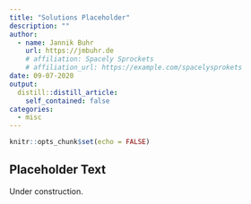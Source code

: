```yaml
---
title: "Solutions Placeholder"
description: ""
author:
  - name: Jannik Buhr 
    url: https://jmbuhr.de
    # affiliation: Spacely Sprockets
    # affiliation_url: https://example.com/spacelysprokets
date: 09-07-2020
output:
  distill::distill_article:
    self_contained: false
categories:
  - misc
---
```


```r
knitr::opts_chunk$set(echo = FALSE)
```

## Placeholder Text

Under construction.
